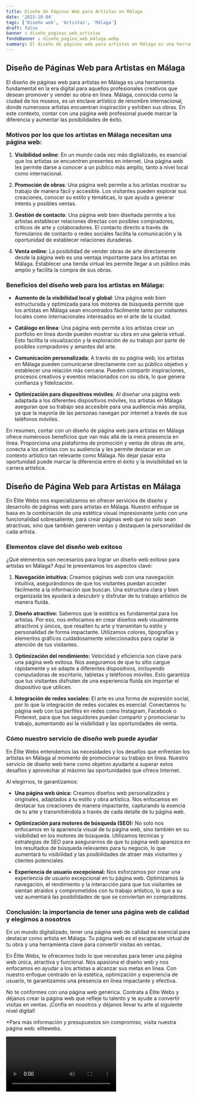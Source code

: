 ```yaml
---
title: Diseño de Páginas Web para Artistas en Málaga
date: '2023-10-04'
tags: ['Diseño web', 'Artistas', 'Málaga']
draft: false
banner : diseño_paginas_web_artistas
fondoBanner : diseño_pagina_web_málaga.webp
summary: El diseño de páginas web para artistas en Málaga es una herramienta fundamental en la era digital para aquellos profesionales creativos que desean promover y vender su obra en línea. Málaga, conocida como la ciudad de los museos, es un enclave artístico de renombre internacional, donde numerosos artistas encuentran inspiración y exhiben sus obras. En este contexto, contar con una página web profesional puede marcar la diferencia y aumentar las posibilidades de éxito.
---
```


## Diseño de Páginas Web para Artistas en Málaga

El diseño de páginas web para artistas en Málaga es una herramienta fundamental en la era digital para aquellos profesionales creativos que desean promover y vender su obra en línea. Málaga, conocida como la ciudad de los museos, es un enclave artístico de renombre internacional, donde numerosos artistas encuentran inspiración y exhiben sus obras. En este contexto, contar con una página web profesional puede marcar la diferencia y aumentar las posibilidades de éxito.

### Motivos por los que los artistas en Málaga necesitan una página web:

1. **Visibilidad online**: En un mundo cada vez más digitalizado, es esencial que los artistas se encuentren presentes en internet. Una página web les permite darse a conocer a un público más amplio, tanto a nivel local como internacional.

2. **Promoción de obras**: Una página web permite a los artistas mostrar su trabajo de manera fácil y accesible. Los visitantes pueden explorar sus creaciones, conocer su estilo y temáticas, lo que ayuda a generar interés y posibles ventas.

3. **Gestión de contacto**: Una página web bien diseñada permite a los artistas establecer relaciones directas con posibles compradores, críticos de arte y colaboradores. El contacto directo a través de formularios de contacto o redes sociales facilita la comunicación y la oportunidad de establecer relaciones duraderas.

4. **Venta online**: La posibilidad de vender obras de arte directamente desde la página web es una ventaja importante para los artistas en Málaga. Establecer una tienda virtual les permite llegar a un público más amplio y facilita la compra de sus obras.

### Beneficios del diseño web para los artistas en Málaga:

- **Aumento de la visibilidad local y global**: Una página web bien estructurada y optimizada para los motores de búsqueda permite que los artistas en Málaga sean encontrados fácilmente tanto por visitantes locales como internacionales interesados en el arte de la ciudad.

- **Catálogo en línea**: Una página web permite a los artistas crear un portfolio en línea donde pueden mostrar su obra en una galería virtual. Esto facilita la visualización y la exploración de su trabajo por parte de posibles compradores y amantes del arte.

- **Comunicación personalizada**: A través de su página web, los artistas en Málaga pueden comunicarse directamente con su público objetivo y establecer una relación más cercana. Pueden compartir inspiraciones, procesos creativos y eventos relacionados con su obra, lo que genera confianza y fidelización.

- **Optimización para dispositivos móviles**: Al diseñar una página web adaptada a los diferentes dispositivos móviles, los artistas en Málaga aseguran que su trabajo sea accesible para una audiencia más amplia, ya que la mayoría de las personas navegan por internet a través de sus teléfonos móviles.

En resumen, contar con un diseño de página web para artistas en Málaga ofrece numerosos beneficios que van más allá de la mera presencia en línea. Proporciona una plataforma de promoción y venta de obras de arte, conecta a los artistas con su audiencia y les permite destacar en un contexto artístico tan relevante como Málaga. No dejar pasar esta oportunidad puede marcar la diferencia entre el éxito y la invisibilidad en la carrera artística.

<GifSeo />

<Cta />

## Diseño de Página Web para Artistas en Málaga

En Élite Webs nos especializamos en ofrecer servicios de diseño y desarrollo de páginas web para artistas en Málaga. Nuestro enfoque se basa en la combinación de una estética visual impresionante junto con una funcionalidad sobresaliente, para crear páginas web que no solo sean atractivas, sino que también generen ventas y destaquen la personalidad de cada artista.

### Elementos clave del diseño web exitoso

¿Qué elementos son necesarios para lograr un diseño web exitoso para artistas en Málaga? Aquí te presentamos los aspectos clave:

1. **Navegación intuitiva:** Creamos páginas web con una navegación intuitiva, asegurándonos de que los visitantes puedan acceder fácilmente a la información que buscan. Una estructura clara y bien organizada les ayudará a descubrir y disfrutar de tu trabajo artístico de manera fluida.

2. **Diseño atractivo:** Sabemos que la estética es fundamental para los artistas. Por eso, nos enfocamos en crear diseños web visualmente atractivos y únicos, que resalten tu arte y transmitan tu estilo y personalidad de forma impactante. Utilizamos colores, tipografías y elementos gráficos cuidadosamente seleccionados para captar la atención de tus visitantes.

3. **Optimización del rendimiento:** Velocidad y eficiencia son clave para una página web exitosa. Nos aseguramos de que tu sitio cargue rápidamente y se adapte a diferentes dispositivos, incluyendo computadoras de escritorio, tabletas y teléfonos móviles. Esto garantiza que tus visitantes disfruten de una experiencia fluida sin importar el dispositivo que utilicen.

4. **Integración de redes sociales:** El arte es una forma de expresión social, por lo que la integración de redes sociales es esencial. Conectamos tu página web con tus perfiles en redes como Instagram, Facebook o Pinterest, para que tus seguidores puedan compartir y promocionar tu trabajo, aumentando así la visibilidad y las oportunidades de venta.

### Cómo nuestro servicio de diseño web puede ayudar

En Élite Webs entendemos las necesidades y los desafíos que enfrentan los artistas en Málaga al momento de promocionar su trabajo en línea. Nuestro servicio de diseño web tiene como objetivo ayudarte a superar estos desafíos y aprovechar al máximo las oportunidades que ofrece Internet.

Al elegirnos, te garantizamos:

- **Una página web única:** Creamos diseños web personalizados y originales, adaptados a tu estilo y obra artística. Nos enfocamos en destacar tus creaciones de manera impactante, capturando la esencia de tu arte y transmitiéndola a través de cada detalle de tu página web.

- **Optimización para motores de búsqueda (SEO):** No solo nos enfocamos en la apariencia visual de tu página web, sino también en su visibilidad en los motores de búsqueda. Utilizamos técnicas y estrategias de SEO para asegurarnos de que tu página web aparezca en los resultados de búsqueda relevantes para tu negocio, lo que aumentará tu visibilidad y las posibilidades de atraer más visitantes y clientes potenciales.

- **Experiencia de usuario excepcional:** Nos esforzamos por crear una experiencia de usuario excepcional en tu página web. Optimizamos la navegación, el rendimiento y la interacción para que tus visitantes se sientan atraídos y comprometidos con tu trabajo artístico, lo que a su vez aumentará las posibilidades de que se conviertan en compradores.

### Conclusión: la importancia de tener una página web de calidad y elegirnos a nosotros

En un mundo digitalizado, tener una página web de calidad es esencial para destacar como artista en Málaga. Tu página web es el escaparate virtual de tu obra y una herramienta clave para convertir visitas en ventas.

En Élite Webs, te ofrecemos todo lo que necesitas para tener una página web única, atractiva y funcional. Nos apasiona el diseño web y nos enfocamos en ayudar a los artistas a alcanzar sus metas en línea. Con nuestro enfoque centrado en la estética, optimización y experiencia de usuario, te garantizamos una presencia en línea impactante y efectiva.

No te conformes con una página web genérica. Contrata a Élite Webs y déjanos crear la página web que refleje tu talento y te ayude a convertir visitas en ventas. ¡Confía en nosotros y déjanos llevar tu arte al siguiente nivel digital!

*Para más información y presupuestos sin compromiso, visita nuestra página web: elitewebs.

<Video />

<CtaBot job='Artistas' city='Málaga'/>

<Gmaps query='Málaga+españa+maps' />